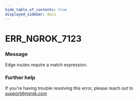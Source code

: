 ```yaml
---
hide_table_of_contents: true
displayed_sidebar: docs
---
```



# ERR_NGROK_7123

### Message

Edge routes require a match expression.

### Further help

If you're having trouble resolving this error, please reach out to [support@ngrok.com](mailto:support@ngrok.com?subject=Help%20with%20ERR_NGROK_7123)

<ErrorDetails error="err_ngrok_7123" />
